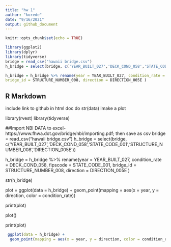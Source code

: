 ```yaml
---
title: "hw 1"
author: "korede"
date: "9/16/2021"
output: github_document
---
```




```r
knitr::opts_chunk$set(echo = TRUE)

library(ggplot2)
library(dplyr)
library(tidyverse)
bridge = read_csv("hawaii bridge.csv")
h_bridge = select(bridge, c('YEAR_BUILT_027','DECK_COND_058','STATE_CODE_001','STRUCTURE_NUMBER_008','DIRECTION_005E'))

h_bridge = h_bridge %>% rename(year = YEAR_BUILT_027, condition_rate = DECK_COND_058, fipscode = STATE_CODE_001, 
bridge_id = STRUCTURE_NUMBER_008, direction = DIRECTION_005E ) 
```

## R Markdown

include link to github in html doc
do str(data)
imake a plot 


library(rvest)
library(tidyverse)

##Import NBI DATA to excel-https://www.fhwa.dot.gov/bridge/nbi/importing.pdf; then save as csv 
bridge = read_csv("hawaii bridge.csv")
h_bridge = select(bridge, c('YEAR_BUILT_027','DECK_COND_058','STATE_CODE_001','STRUCTURE_NUMBER_008','DIRECTION_005E'))

h_bridge = h_bridge %>% rename(year = YEAR_BUILT_027, condition_rate = DECK_COND_058, fipscode = STATE_CODE_001, 
bridge_id = STRUCTURE_NUMBER_008, direction = DIRECTION_005E ) 



str(h_bridge)


plot = ggplot(data = h_bridge) + 
  geom_point(mapping = aes(x = year, y = direction, color = condition_rate))
  
print(plot)
  
plot()

print(plot)
```r
 ggplot(data = h_bridge) + 
  geom_point(mapping = aes(x = year, y = direction, color = condition_rate))
```

